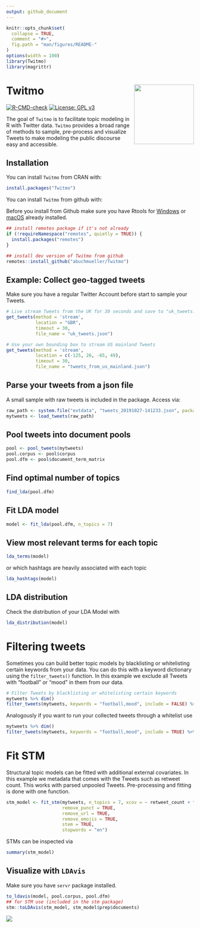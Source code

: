 ```yaml
---
output: github_document
---
```


```r
knitr::opts_chunk$set(
  collapse = TRUE,
  comment = "#>",
  fig.path = "man/figures/README-"
)
options(width = 100)
library(Twitmo)
library(magrittr)
```

# Twitmo <img src="man/figures/hexSticker.png" width="160px" align="right"/>

<!-- badges: start -->

[![R-CMD-check](https://github.com/abuchmueller/Twitmo/workflows/R-CMD-check/badge.svg)](https://github.com/abuchmueller/Twitmo/actions) [![License: GPL v3](https://img.shields.io/badge/License-GPLv3-blue.svg)](https://www.gnu.org/licenses/gpl-3.0)

<!-- badges: end -->

The goal of `Twitmo` is to facilitate topic modeling in R with Twitter data. `Twitmo` provides a broad range of methods to sample, pre-process and visualize Tweets to make modeling the public discourse easy and accessible.

## Installation

You can install `Twitmo` from CRAN with:

```r
install.packages("Twitmo")
```

You can install `Twitmo` from github with:

Before you install from Github make sure you have Rtools for [Windows](https://cran.r-project.org/bin/windows/Rtools/ "Rtools for Windows (CRAN)") or [macOS](https://thecoatlessprofessor.com/programming/cpp/r-compiler-tools-for-rcpp-on-macos/ "Rtools for macOS") already installed.

```r
## install remotes package if it's not already
if (!requireNamespace("remotes", quietly = TRUE)) {
  install.packages("remotes")
}

## install dev version of Twitmo from github
remotes::install_github("abuchmueller/Twitmo")
```

## Example: Collect geo-tagged tweets

Make sure you have a regular Twitter Account before start to sample your Tweets.

```r
# Live stream Tweets from the UK for 30 seconds and save to "uk_tweets.json" in current working directory
get_tweets(method = 'stream', 
           location = "GBR", 
           timeout = 30, 
           file_name = "uk_tweets.json")

# Use your own bounding box to stream US mainland Tweets
get_tweets(method = 'stream', 
           location = c(-125, 26, -65, 49), 
           timeout = 30,
           file_name = "tweets_from_us_mainland.json")
```

## Parse your tweets from a json file

A small sample with raw tweets is included in the package. Access via:
```r
raw_path <- system.file("extdata", "tweets_20191027-141233.json", package = "Twitmo")
mytweets <- load_tweets(raw_path)
```

## Pool tweets into document pools

```r
pool <- pool_tweets(mytweets)
pool.corpus <- pool$corpus
pool.dfm <- pool$document_term_matrix
```

## Find optimal number of topics

```r
find_lda(pool.dfm)
```

## Fit LDA model

```r
model <- fit_lda(pool.dfm, n_topics = 7)
```

## View most relevant terms for each topic

```r
lda_terms(model)
```

or which hashtags are heavily associated with each topic

```r
lda_hashtags(model)
```

## LDA distribution

Check the distribution of your LDA Model with

```r
lda_distribution(model)
```

# Filtering tweets

Sometimes you can build better topic models by blacklisting or whitelisting certain keywords from your data. 
You can do this with a keyword dictionary using the `filter_tweets()` function.
In this example we exclude all Tweets with "football" or "mood" in them from our data.

```r
# Filter Tweets by blacklisting or whitelisting certain keywords
mytweets %>% dim()
filter_tweets(mytweets, keywords = "football,mood", include = FALSE) %>% dim()
```

Analogously if you want to run your collected tweets through a whitelist use
```r
mytweets %>% dim()
filter_tweets(mytweets, keywords = "football,mood", include = TRUE) %>% dim()
```


# Fit STM

Structural topic models can be fitted with additional external covariates. In this example we metadata that comes with the Tweets such as retweet count. This works with parsed unpooled Tweets. Pre-processing and fitting is done with one function.

```r
stm_model <- fit_stm(mytweets, n_topics = 7, xcov = ~ retweet_count + followers_count + reply_count + quote_count + favorite_count,
                     remove_punct = TRUE,
                     remove_url = TRUE,
                     remove_emojis = TRUE,
                     stem = TRUE,
                     stopwords = "en")
```

STMs can be inspected via

```r
summary(stm_model)
```



## Visualize with `LDAvis`

Make sure you have `servr` package installed.

```r
to_ldavis(model, pool.corpus, pool.dfm)
## for STM use (included in the stm package)
stm::toLDAvis(stm_model, stm_model$prep$documents)
```

![](man/figures/to_ldavis.png)
